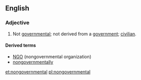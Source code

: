 ==English==
===Adjective===
{{en-adj}}
# Not [[governmental]]; not derived from a [[government]]; [[civilian]].

====Derived terms====
*[[NGO]] (nongovernmental organization)
* [[nongovernmentally]]

[[et:nongovernmental]]
[[pl:nongovernmental]]